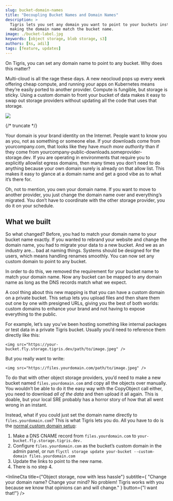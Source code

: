 ```yaml
---
slug: bucket-domain-names
title: "Decoupling Bucket Names and Domain Names"
description: >
  Tigris lets you set any domain you want to point to your buckets instead of
  making the domain name match the bucket name.
image: ./bucket-label.jpg
keywords: [object storage, blob storage, s3]
authors: [ks, adil]
tags: [feature, updates]
---
```



On Tigris, you can set any domain name to point to any bucket. Why does this
matter?

Multi-cloud is all the rage these days. A new neocloud pops up every week
offering cheap compute, and running your apps on Kubernetes means they’re easily
ported to another provider. Compute is fungible, but storage is sticky. Using a
custom domain to front your bucket of data makes it easy to swap out storage
providers without updating all the code that uses that storage.

![](./bucket-label.jpg)

{/* truncate */}

Your domain is your brand identity on the Internet. People want to know you as
you, not as something or someone else. If your downloads come from
yourcompany.com, that looks like they have _much more authority_ than if they
come from yourcompany-public-downloads.someprovider-storage.dev. If you are
operating in environments that require you to explicitly allowlist egress
domains, then many times you don’t need to do anything because your own domain
surely is already on that allow list. This makes it easy to glance at a domain
name and get a good vibe as to what it’s there for.

Oh, not to mention, you own your domain name. If you want to move to another
provider, you just change the domain name over and everything’s migrated. You
don’t have to coordinate with the other storage provider, you do it on your
schedule.

## What we built

So what changed? Before, you had to match your domain name to your bucket name
exactly. If you wanted to rebrand your website and change the domain name, you
had to migrate your data to a new bucket. And we as an industry are… bad at
naming things. Systems should be designed for the users, which means handling
renames smoothly. You can now set any custom domain to point to any bucket.

In order to do this, we removed the requirement for your bucket name to match
your domain name. Now any bucket can be mapped to any domain name as long as the
DNS records match what we expect.

A cool thing about this new mapping is that you can have a custom domain on a
private bucket. This setup lets you upload files and then share them out one by
one with presigned URLs, giving you the best of both worlds: custom domains to
enhance your brand and not having to expose everything to the public.

For example, let’s say you’ve been hosting something like internal packages or
test data in a private Tigris bucket. Usually you’d need to reference them
directly like this:

```
<img src="https://your-bucket.fly.storage.tigris.dev/path/to/image.jpeg" />
```

But you really want to write:

```
<img src="https://files.yourdomain.com/path/to/image.jpeg" />
```

To do that with other object storage providers, you’d need to make a new bucket
named `files.yourdomain.com` and copy all the objects over manually. You
wouldn’t be able to do it the easy way with the CopyObject call either, you need
to download _all of the data_ and then upload it all again. This is doable, but
your local SRE probably has a horror story of how that all went wrong in an
instant.

Instead, what if you could just set the domain name directly to
`files.yourdomain.com`? This is what Tigris lets you do. All you have to do is
the
[normal custom domain setup](https://www.tigrisdata.com/docs/buckets/custom-domain/):

1. Make a DNS CNAME record from `files.yourdomain.com` to
   `your-bucket.fly.storage.tigris.dev.`
2. Configure `files.yourdomain.com` as the bucket’s custom domain in the admin
   panel, or run
   `flyctl storage update your-bucket --custom-domain files.yourdomain.com`
3. Update the links to point to the new name.
4. There is no step 4.

<InlineCta
  title={"Object storage, now with less hassle"}
  subtitle={
    "Change your domain name? Change your mind? No problem! Tigris works with you because we know that opinions can and will change."
  }
  button={"I want that!"}
/>
